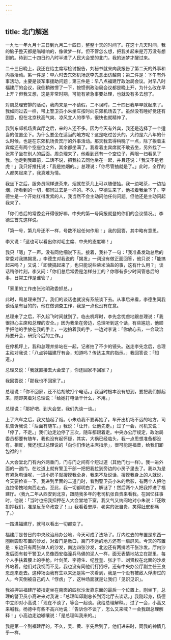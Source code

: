 ```yaml
---
---
---
```

title: 北门解迷
---




一九七一年九月十三日到九月二十四日，整整十天的时间了。在这十几天时间，我的脑子整天都是嗡嗡响的，像做梦一样。但不管怎么想，把我关起来是万万没有想到的。待到二十四日约八时半进了人民大会堂的北门，我的迷梦才醒过来。

二十三日晚上，我还在给主席写检讨报告，刘秘书就来向我报告了第二天的外事和内事活动。笫一件是：早六时去东郊机场送李先念出访越南；第二件是：下午有外事活动，主要是谈军事援助问题；第三件是：早八点福建厅政治局会议。对早八时福建厅的会议，我倒稍微愣了一下，按惯例政治局会议都是晚上开，为什么改在早上开？但我又想，这是非常时期，可能有紧急事要处理，也就没有多去想了。

对周总理安排的活动，我向来是一不请假，二不误时，二十四日我早早就起来了。我如同过去一样，带上警卫员小朱坐车按时向东郊机场去了。虽然没有睡好觉还有困意，但在北京秋高气爽、凉风宜人的季节，很快也就精神了。

我到东郊机场贵宾厅之后，来的人还不多。因为今天有外宾，我还是选择了一个适当的位置坐下。为什么要坐在适当的地方呢？这是吃过苦头的。大约是六八年的什么时候，也是在东郊机场贵宾厅的外事活动。那天我去得稍晚了一点，除了挨着主宾席还有两个空座位之外，其余都坐满了。我看着主宾席就不敢去坐，另外找了一张凳子坐在别人的后面。周总理来了，他看到还有一个空位子，两眼一扫看见了我。他走到我跟前，二话不说，把我拉去同他坐在一起，并且还说：「我又不是老虎！」我只好推托说：「我是抽烟的。」总理说：「你尽管抽就是了。」此时，全厅的人都笑起来了，我真难为情。

我坐下之后，服务员照样送茶来，烟就在茶几上可以随便抽。我一边喝茶，一边抽烟，所看到的一切，都同过去是一样的。不久，李德生来了，他挨着我坐下了。李德生是一个开始红得发紫的人，我当然不会主动问他任何问题。但他还是主动问起我来了。

「你们总后的常委会开得很好嘛，中央的第一号简报就登的你们的会议情况。」李德生首先这样说。

「第一号，第几号还不一样，号数不起任何作用！」我的回答，其中略有意思。

李又说：「这也可以看出你对毛主席、中央的态度嘛！」

我只「嗯」了一声。没有同他细说下去。接着，我补了一句：「我准备发动总后的常委对我搞揭发。」李德生对我说的「揭发」一词没有做正面回答，他只说：「能搞起来吗？」又说：「即使搞起来了，也只能说些柴米油盐的事，这有什么用？」谈话稍停片刻，李又问：「你们总后常委是怎样分工的？你哪有多少时间管总后的事，日常工作是谁管？」

「家里的工作由张池明政委抓总。」

此时，周总理来到了。我们的谈话也就没有系统谈下去。从事后来看，李德生同我谈话是有目的的，他在做调查工作，我是一点也没有在意。

总理来了之后，不久起飞时间就到了。临去机坪时，李先念忧虑地跟总理说：「我很担心主席和总理的安全。」因为我坐在旁边，总理听到这个话，有些尴尬，他顺手把他的手放在我的手上，一边拍着我的手，一边对李说：「你放心去，一会政治局要开会，研究今后的工作。」

在停机坪上，我和总理并排站在一起，记者拍了不少的镜头。送走李先念后，总理主动对我说：「八点钟福建厅有会，知道吗？传达主席的指示。」我回答说：「知道。」

总理又说：「我就直接去大会堂了，你还回家不回家？」

我回答说：「那我也不回家了。」

总理说：「你不回家，还不给胡敏打个电话。」我当时根本没有想到，要把我们抓起来，随即笑着对总理说：「给她打电话干什么，不用。」

总理说：「那好吧，到大会堂，我们先谈一谈。」

上了汽车之后，我又抽起了烟。小朱劝我不要再抽了。车开出机场不远的地方，司机告诉我说：「后面有随车。」我说：「让开，让他先走。」过了一会，司机又说：「停了，不走。」我们边走边停了三次，随车都跟着走。中央办公厅规定，政治局委员都要有随车，我也没有起怀疑，其实，大祸已经临头，我一点思想准备都没有。相反，我还想过总理说的「向你们传达主席指示」，很可能是福音，给我们卸包袱的！

人大会堂北门有内外两重门，门与门之间有个短过道（其他门也一样）。我一进外面的一道门，在过道上就有警卫干部一把把我拉到旁边的小房子里去了。我以为是有紧急电话呢，一进小房子就搜摸我全身，我来不及说话，搜摸我身上的人就说，今天要检查一下。我进到里面的二道门时，看到警卫员小朱的后影，有两个人把他连拉带拽地向西走去。至此，我一切都明白了，解谜了！然后两个人把我押进了福建厅。（我九二年从西安到北京，跟随我多年的老司机张自贵来看我。在回忆往事时，他说：「当时也把我扣押在人大会堂地下室，我又气又纳闷地对小朱说：『还敢扣押我们，准是反革命政变了！』」我看着忠厚、老实的张自贵，笑得肚皮都痛了。）

一踏进福建厅，就可以看出一切都变了。

福建厅是昔日的中央政治局办公地，今天可成了法场了。厅内过去的布置是东西一圈椭圆形布置的沙发，对着门是敞口，离门不远的地方还有一扇屏风。今天的布置是：东边只有两张单人的沙发，南边四张沙发，北边还有两排若干张沙发。厅内沙发后面有若干警卫人员像西安临潼兵马俑的泥人一样，面无表情地站立在那里，每个人手扶着腰上的手枪。叶剑英、李德生、纪登奎、张才千、刘贤权在北面的沙发外站着。他们对我视而不见，我也没有同他们打招呼。还有中央办公厅副主任王良恩走来走去。这种场面我有生以来还是笫一次看到，我是一个没有被敌人俘虏过的人，今天倒被自己的人「俘虏」了，这种场面就是让我们「见识见识」。

我被押进福建厅被指定坐在南面的四张沙发靠东面的最后一个位置上。刚坐下，总理的警卫员小高进来对我说：「总理叫邱副总长到河北厅去谈话。」我刚起身，杨德中立即对小高说：「现在不谈了，等会一起谈。我给总理解释。」过了一会，小高又来喊我。杨德中有些不高兴地说：「告诉你不谈了，怎么又来喊？一会我跟总理解释！」小高边走边嘟囔说：「是总理叫我来的。」

我是第一个到福建厅的，不久，吴、黄、李先后到了，他们进来时，同我的神情几乎一样。